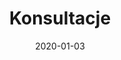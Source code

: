 ---
title: Konsultacje
description: Miesięczny pakiet konsultacji online i telefonicznych. Jest to dodatkowa opcja przeznaczona dla klientów ktorzy zakupili juz jedną z opcji wymienionych obok.
date: 2020-01-03
details:
- 30 dni konsultacji mailowych
- 60 min konsultacji telefonicznych
price: 150
currency: pln
image: ./banner.jpg
---